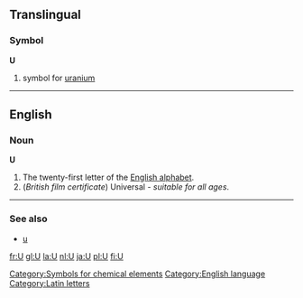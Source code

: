 ==Translingual==
===Symbol===
'''U'''
#{{chemistry}} symbol for [[uranium]]
[[Category:Symbols for chemical elements]]
----
==English==
[[Category:English language]]
===Noun===
'''U'''

#The twenty-first letter of the [[Wiktionary:About Roman script|English alphabet]].
#(''British film certificate'') Universal - ''suitable for all ages''.

----
===See also===
*[[u]]

[[Category:Latin letters]]

[[fr:U]]
[[gl:U]]
[[la:U]]
[[nl:U]]
[[ja:U]]
[[pl:U]]
[[fi:U]]